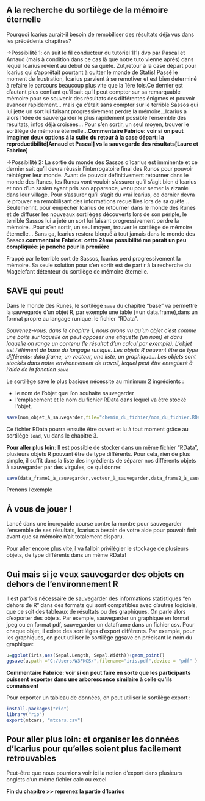 ## A la recherche du sortilège de la mémoire éternelle

Pourquoi Icarius aurait-il besoin de remobiliser des résultats déjà vus dans les précédents chapitres? 

  ->Possibilité 1:
  on suit le fil conducteur du tutoriel 1(1) dvp par Pascal et Arnaud (mais à condition dans ce cas là que notre tuto vienne après) dans lequel Icarius revient au début de sa quête. Zut,retour à la case départ pour Icarius qui s'apprêtait pourtant à quitter le monde de Statis! Passé le moment de frustration, Icarius parvient à se remotiver et est bien determiné à refaire le parcours beaucoup plus vite que la 1ère fois.Ce dernier est d'autant plus confiant qu'il sait qu'il peut compter sur sa remarquable mémoire pour se souvenir des résultats des différentes énigmes et pouvoir avancer rapidement... mais ça c'était sans compter sur le terrible Sassos qui lui jette un sort lui faisant progressivement perdre la mémoire...Icarius a alors l'idée de sauvergarder le plus rapidement possible l'ensemble des résultats, infos déjà croisées... Pour s'en sortir, un seul moyen, trouver le sortilège de mémoire éternelle...**Commentaire Fabrice: voir si on peut imaginer deux options à la suite du retour à la case départ: la reproductibilité[Arnaud et Pascal] vs la sauvegarde des résultats[Laure et Fabrice]**
  
  ->Possibilité 2:
  La sortie du monde des Sassos d'Icarius est imminente et ce dernier sait qu'il devra réussir l'interrogatoire final des Runos pour pouvoir réintégrer leur monde. Avant de pouvoir définitivement retourner dans le monde des Runes, les Runos vont vouloir s'assurer qu'il s'agit bien d'Icarius et non d'un sasien ayant pris son apparence, venu pour semer la zizanie dans leur village. Pour s'assurer qu'il s'agit du vrai Icarius, ce dernier devra le prouver en remobilisant des informations recueillies lors de sa quête...Seulemennt, pour empêcher Icarius de retourner dans le monde des Runes et de diffuser les nouveaux sortilèges découverts lors de son périple, le terrible Sassos lui a jeté un sort lui faisant progressivement perdre la mémoire...Pour s'en sortir, un seul moyen, trouver le sortilège de mémoire éternelle... Sans ça, Icarius restera bloqué à tout jamais dans le monde des Sassos.**commentaire Fabrice: cette 2ème possibilité me parait un peu compliquée: je penche pour la première**


Frappé par le terrible sort de Sassos, Icarius perd progressivement la mémoire..Sa seule solution pour s'en sortir est de partir à la recherche du Magelefant détenteur du sortilège de mémoire éternelle.


## SAVE qui peut!

Dans le monde des Runes, le sortilège `save` du chapitre "base" va permettre la sauvegarde d'un objet R, par exemple une table (=un data.frame),dans un format propre au langage runique: le fichier "RData".

*Souvenez-vous, dans le chapitre 1, nous avons vu qu'un objet c'est comme une boite sur laquelle on peut apposer une étiquette (un nom) et dans laquelle on range un contenu (le résultat d'un calcul par exemple). L'objet est l'élément de base du langage runique. Les objets R peuvent être de type différents: data frame, un vecteur, une liste, un graphique...
Les objets sont stockés dans notre environnement de travail, lequel peut être enregistré à l'aide de la fonction `save`*

Le sortilège save le plus basique nécessite au minimum 2 ingrédients :

- le nom de l'objet que l'on souhaite sauvegarder
- l'emplacement et le nom du fichier RData dans lequel va être stocké l'objet.

```r
save(nom_objet_à_sauvegarder,file="chemin_du_fichier/nom_du_fichier.RData")
```

Ce fichier RData pourra ensuite être ouvert et lu à tout moment grâce au sortilège `load`, vu dans le chapitre 3.

**Pour aller plus loin**:
Il est possible de stocker dans un même fichier "RData", plusieurs objets R pouvant être de type différents. Pour cela, rien de plus simple, il suffit dans la liste des ingrédients de séparer nos différents objets à sauvegarder par des virgules, ce qui donne:

```r
save(data_frame1_à_sauvegarder,vecteur_à_sauvegarder,data_frame2_à_sauvegarder,file="chemin_du_fichier/nom_du_fichier.RData")
```

Prenons l'exemple

## À vous de jouer !

Lancé dans une incroyable course contre la montre pour sauvegarder l'ensemble de ses résultats, Icarius a besoin de votre aide pour pouvoir finir avant que sa mémoire n'ait totalement disparu.

Pour aller encore plus vite,il va falloir privilégier le stockage de plusieurs objets, de type différents dans un même RData!

## Oui mais si je veux sauvegarder des objets en dehors de l'environnement R
Il est parfois nécessaire de sauvegarder des informations statistiques "en dehors de R" dans des formats qui sont compatibles avec d'autres logiciels, que ce soit des tableaux de résultats ou des graphiques. On parle alors d'exporter des objets. Par exemple, sauvegarder un graphique en format jpeg ou en format pdf, sauvegarder un dataframe dans un fichier csv. Pour chaque objet, il existe des sortilèges d'export différents. Par exemple, pour les graphiques, on peut utiliser le sortilège ggsave en précisant le nom du graphique:

```r
u=ggplot(iris,aes(Sepal.Length, Sepal.Width))+geom_point()
ggsave(u,path ="C:/Users/W3FKCS/",filename="iris.pdf",device = "pdf" )
```
**Commentaire Fabrice: voir si on peut faire en sorte que les participants puissent exporter dans une arborescence similaire à celle qu'ils connaissent**


Pour exporter un tableau de données, on peut utiliser le sortilège export :
```r
install.packages("rio")
library("rio")
export(mtcars, "mtcars.csv")
```

## Pour aller plus loin: et organiser les données d'Icarius pour qu'elles soient plus facilement retrouvables

Peut-être que nous pourrions voir ici la notion d'export dans plusieurs onglets d'un même fichier calc ou excel

**Fin du chapitre   >>  reprenez la partie d'Icarius**
